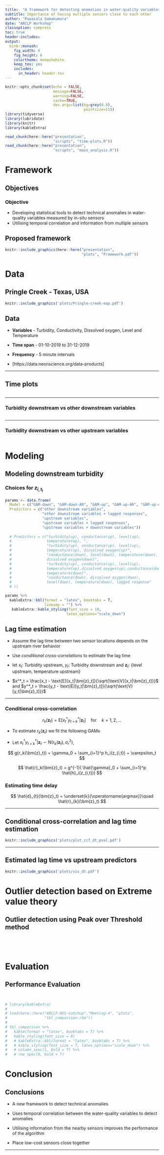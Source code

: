 ```yaml
---
title:  "A framework for detecting anomalies in water-quality variables"
subtitle: Importance of having multiple sensors close to each other
author: "Puwasala Gamakumara"
date: "ARCLP Workshop"
classoption: compress
toc: true
header-includes:
output: 
  binb::monash:
    fig_width: 8
    fig_height: 6
    colortheme: monashwhite
    keep_tex: yes
    includes:
      in_header: header.tex
---
```


```r
knitr::opts_chunk$set(echo = FALSE, 
                      message=FALSE, 
                      warning=FALSE, 
                      cache=TRUE, 
                      dev.args=list(bg=grey(0.9), 
                                    pointsize=11))
library(tidyverse)
library(lubridate)
library(knitr)
library(kableExtra)
```

```r
read_chunk(here::here("presentation", 
                      "scripts", "time-plots.R"))
read_chunk(here::here("presentation", 
                      "scripts", "main_analysis.R"))
```

# Framework

## Objectives

\textcolor{blue}{\emph{An anomaly is an observation that has an unexpectedly low conditional density}}

### Objective

- Developing statistical tools to detect technical anomalies in water-quality variables measured by in-situ sensors
- Utilising temporal correlation and information from multiple sensors


## Proposed framework



```r

knitr::include_graphics(here::here("presentation", 
                                   "plots", "Framework.pdf"))

```

# Data

## Pringle Creek - Texas, USA

```r
knitr::include_graphics('plots/Pringle-creek-map.pdf')
```

## Data 

- **Variables** - Turbidity, Conductivity, Dissolved oxygen, Level and Temperature

- **Time span** - 01-10-2019 to 31-12-2019

- **Frequency** - 5 minute intervals

- [https://data.neonscience.org/data-products]

---

## Time plots

```r

```


---

### Turbidity downstream vs other downstream variables

```r

```

---

### Turbidity downstream vs other upstream variables

```r

```


# Modeling 

## Modeling downstream turbidity

\small
\begin{equation*}\label{eq:gam_main}
turbidity\_down_t = \phi_0 + \sum_{i=1}^pg_i(z_{i,t_l}) + \sum_{j=1}^qh_j(turbidity\_down_{t-j}) + \varepsilon_t
\end{equation*}

### Choices for $z_{i,t_l}$
<!-- * **GAM-down:** Downstream contemporaneous variables -->
<!-- * **GAM-down-AR:** Downstream contemporaneous variables + AR terms -->
<!-- * **GAM-up:** Upstream lagged variables -->
<!-- * **GAM-up-AR:** Upstream lagged variables + AR terms -->
<!-- * **GAM-up-down:** Upstream lagged variables + Downstream contemporaneous variables -->

```r
params <- data.frame(
  Model = c("GAM-down", "GAM-down-AR", "GAM-up", "GAM-up-AR", "GAM-up-down"),
  Predictors = c("other downstream variables",
                 "other downstream variables + lagged responses",
                 "upstream variables",
                 "upstream variables + lagged responses",
                 "upstream variables + downstream variables"))
  
  # Predictors = c("turbidity(up), conductance(up), level(up),
  #                temperature(up), ",
  #                "turbidity(up), conductance(up), level(up),
  #                temperature(up), dissolved oxygen(up)",
  #                "conductance(down), level(down), temperature(down),
  #                dissolved oxygen(down)",
  #                "turbidity(up), conductance(up), level(up),
  #                temperature(up),dissolved oxygen(up),conductance(down),
  #                temperature(down)",
  #                "conductance(down), dissolved oxygen(down),
  #                level(down), temperature(down), lagged response"
  # ))

params %>%
  kableExtra::kbl(format = "latex", booktabs = T,
                  linesep = "") %>%
   kableExtra::kable_styling(font_size = 10,
                            latex_options="scale_down")

```


## Lag time estimation

- Assume the lag time between two sensor locations depends on the upstream river behavior

- Use *conditional cross-correlations* to estimate the lag time

- let $x_t:$ Turbidity upstream, $y_t:$ Turbidity downstream and $\bm{z}_t:$ {level upstream, temperature upstream}

- $x^*_t = \frac{x_t - \text{E}[x_t|\bm{z}_t]}{\sqrt{\text{V}[x_t|\bm{z}_t]}}$ and
  $y^*_t = \frac{y_t - \text{E}[y_t|\bm{z}_t]}{\sqrt{\text{V}[y_t|\bm{z}_t]}}$

---


### Conditional cross-correlation

$$
r_k(\bm{z}_t) = \text{E}[x_t^*y^*_{t+k}|\bm{z}_t] \quad \text{for} \quad k = 1,2,...
$$

- To estimate $r_k(\bm{z}_t)$ we fit the following GAMs

- Let $x_t^*y^*_{t+k}|\bm{z}_t \sim \text{N}(r_k(\bm{z}_t), \sigma_r^2)$,

$$
g(r_k(\bm{z}_t)) = \gamma_0 + \sum_{i=1}^p h_i(z_{i,t}) + \varepsilon_t
$$


$$
\hat{r}_k(\bm{z}_t) = g^{-1}( \hat{\gamma}_0 + \sum_{i=1}^p \hat{h}_i(z_{i,t}))
$$

### Estimating time delay

$$
\hat{d}_{t}(\bm{z}_t) = \underset{k}{\operatorname{argmax}}\quad \hat{r}_{k}(\bm{z}_t)
$$


---

## Conditional cross-correlation and lag time estimation

```r

knitr::include_graphics('plots/plot_ccf_dt_pval.pdf')
```

---

## Estimated lag time vs upstream predictors

```r

knitr::include_graphics('plots/vis_dt.pdf')
```

# Outlier detection based on Extreme value theory

## Outlier detection using Peak over Threshold method

```r

```

```r

```

```r

```

```r

```


# Evaluation

## Performance Evaluation

```r

```

```r

```

```r
# library(kableExtra)
#
# load(here::here("ARCLP-DES-Catchup","Meeting-4", "plots",
#                 "tbl_comparison.rda"))
#
# tbl_comparison %>%
#   kable(format = "latex", booktabs = T) %>%
#   kable_styling(font_size = 8)
#   # kableExtra::kbl(format = "latex", booktabs = T) %>%
#   # kable_styling(font_size = 7, latex_options="scale_down") %>%
#   # column_spec(1, bold = T) %>%
#   # row_spec(0, bold = T)

```


# Conclusion

## Conclusions

- A new framework to detect technical anomalies

- Uses temporal correlation between the water-quality variables to detect anomalies

- Utilising information from the nearby sensors improves the performance of the algorithm

- Place low-cost sensors close together

---




\begin{center}
\Huge \emph{Thank You!}
\end{center}

\begin{block}{}
Slides: \textcolor{blue}{\url{https://github.com/PuwasalaG/ARCLP-workshop/tree/main/presentation}}
\vspace*{1cm}

\href{https://github.com/PuwasalaG}{\faicon{github}  @PuwasalaG}

\href{mailto:puwasala.gamakumara@gmail.com}{\faicon{envelope}  puwasala.gamakumara@gmail.com}
\end{block}



<!-- --- -->

<!-- ##SPOT algorithm -->

<!-- \small -->
<!-- \begin{algorithm}[htb] \label{SPOT_algo} -->
<!-- \DontPrintSemicolon -->
<!-- \SetAlgoLined -->
<!-- \SetKwInOut{Input}{Input}\SetKwInOut{Output}{Output} -->
<!-- \Input{$\{r_1,\dots,r_T\}$, $n, \alpha,$ and $p_u$} -->
<!-- \Output{Flagged residuals} -->
<!-- \BlankLine -->
<!-- Using $\bm{r}_n = |r_1|,\dots,|r_n|$, compute $u$ as the $p_u*100\%^\text{th}$ percentile\; -->
<!-- Using POT approach, fit a GPD to the excesses over $u$ to estimate  -->
<!-- $\xi$ and $\sigma$\; -->
<!-- Compute $\tau_{\alpha}$ as the $(1-\alpha)*100\%^\text{th}$ percentile from the fitted GPD with the parameter estimates $\hat{\xi}$ and $\hat{\sigma}$\; -->
<!-- \If {$|r_i|>\tau_{\alpha}$ for $i = 1,\dots,n$} { -->
<!--   Flag $r_i$ as an outlier\; -->
<!--   Remove $r_i$ from $\bm{r}_n$, re-calibrate $\tau_{\alpha}$ following steps 2 and 3 \; -->
<!--   }  -->
<!-- \BlankLine -->
<!-- \For{$i>n$}{ -->
<!--     \uIf{$|r_i|>\tau_{\alpha}$}{ -->
<!--         Flag $r_i$ as an outlier -->
<!--     }\uElseIf{$|r_i|>u$}{ -->
<!--         Flag $r_i$ as a typical point\; -->
<!--         Add $|r_i|$ to $\bm{r}_n$\; -->
<!--         Estimate the GPD parameters $\xi, \sigma$\; -->
<!--         Compute $\tau_{\alpha}$\; -->
<!--     }\Else{ -->
<!--       Flag $r_i$ as a typical point\; -->
<!--     } -->
<!-- } -->
<!-- \caption{SPOT algorithm} -->
<!-- \end{algorithm} -->





